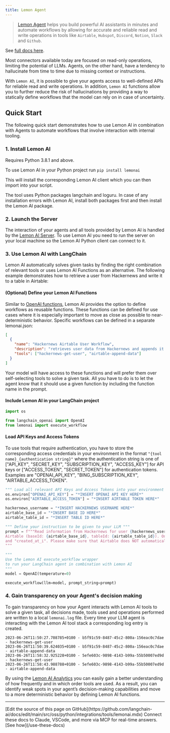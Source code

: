 ```yaml
---
title: Lemon Agent
---
```


>[Lemon Agent](https://github.com/felixbrock/lemon-agent) helps you build powerful AI assistants in minutes and automate workflows by allowing for accurate and reliable read and write operations in tools like `Airtable`, `Hubspot`, `Discord`, `Notion`, `Slack` and `Github`.

See [full docs here](https://github.com/felixbrock/lemonai-py-client).

Most connectors available today are focused on read-only operations, limiting the potential of LLMs. Agents, on the other hand, have a tendency to hallucinate from time to time due to missing context or instructions.

With `Lemon AI`, it is possible to give your agents access to well-defined APIs for reliable read and write operations. In addition, `Lemon AI` functions allow you to further reduce the risk of hallucinations by providing a way to statically define workflows that the model can rely on in case of uncertainty.

## Quick Start

The following quick start demonstrates how to use Lemon AI in combination with Agents to automate workflows that involve interaction with internal tooling.

### 1. Install Lemon AI

Requires Python 3.8.1 and above.

To use Lemon AI in your Python project run `pip install lemonai`

This will install the corresponding Lemon AI client which you can then import into your script.

The tool uses Python packages langchain and loguru. In case of any installation errors with Lemon AI, install both packages first and then install the Lemon AI package.

### 2. Launch the Server

The interaction of your agents and all tools provided by Lemon AI is handled by the [Lemon AI Server](https://github.com/felixbrock/lemonai-server). To use Lemon AI you need to run the server on your local machine so the Lemon AI Python client can connect to it.

### 3. Use Lemon AI with LangChain

Lemon AI automatically solves given tasks by finding the right combination of relevant tools or uses Lemon AI Functions as an alternative. The following example demonstrates how to retrieve a user from Hackernews and write it to a table in Airtable:

#### (Optional) Define your Lemon AI Functions

Similar to [OpenAI functions](https://openai.com/blog/function-calling-and-other-api-updates), Lemon AI provides the option to define workflows as reusable functions. These functions can be defined for use cases where it is especially important to move as close as possible to near-deterministic behavior. Specific workflows can be defined in a separate lemonai.json:

```json
[
  {
    "name": "Hackernews Airtable User Workflow",
    "description": "retrieves user data from Hackernews and appends it to a table in Airtable",
    "tools": ["hackernews-get-user", "airtable-append-data"]
  }
]
```

Your model will have access to these functions and will prefer them over self-selecting tools to solve a given task. All you have to do is to let the agent know that it should use a given function by including the function name in the prompt.

#### Include Lemon AI in your LangChain project

```python
import os

from langchain_openai import OpenAI
from lemonai import execute_workflow
```

#### Load API Keys and Access Tokens

To use tools that require authentication, you have to store the corresponding access credentials in your environment in the format `"{tool name}_{authentication string}"` where the authentication string is one of ["API_KEY", "SECRET_KEY", "SUBSCRIPTION_KEY", "ACCESS_KEY"] for API keys or ["ACCESS_TOKEN", "SECRET_TOKEN"] for authentication tokens. Examples are "OPENAI_API_KEY", "BING_SUBSCRIPTION_KEY", "AIRTABLE_ACCESS_TOKEN".

```python
""" Load all relevant API Keys and Access Tokens into your environment variables """
os.environ["OPENAI_API_KEY"] = "*INSERT OPENAI API KEY HERE*"
os.environ["AIRTABLE_ACCESS_TOKEN"] = "*INSERT AIRTABLE TOKEN HERE*"
```

```python
hackernews_username = "*INSERT HACKERNEWS USERNAME HERE*"
airtable_base_id = "*INSERT BASE ID HERE*"
airtable_table_id = "*INSERT TABLE ID HERE*"

""" Define your instruction to be given to your LLM """
prompt = f"""Read information from Hackernews for user {hackernews_username} and then write the results to
Airtable (baseId: {airtable_base_id}, tableId: {airtable_table_id}). Only write the fields "username", "karma"
and "created_at_i". Please make sure that Airtable does NOT automatically convert the field types.
"""

"""
Use the Lemon AI execute_workflow wrapper
to run your LangChain agent in combination with Lemon AI
"""
model = OpenAI(temperature=0)

execute_workflow(llm=model, prompt_string=prompt)
```

### 4. Gain transparency on your Agent's decision making

To gain transparency on how your Agent interacts with Lemon AI tools to solve a given task, all decisions made, tools used and operations performed are written to a local `lemonai.log` file. Every time your LLM agent is interacting with the Lemon AI tool stack a corresponding log entry is created.

```log
2023-06-26T11:50:27.708785+0100 - b5f91c59-8487-45c2-800a-156eac0c7dae - hackernews-get-user
2023-06-26T11:50:39.624035+0100 - b5f91c59-8487-45c2-800a-156eac0c7dae - airtable-append-data
2023-06-26T11:58:32.925228+0100 - 5efe603c-9898-4143-b99a-55b50007ed9d - hackernews-get-user
2023-06-26T11:58:43.988788+0100 - 5efe603c-9898-4143-b99a-55b50007ed9d - airtable-append-data
```

By using the [Lemon AI Analytics](https://github.com/felixbrock/lemon-agent/blob/main/apps/analytics/README.md) you can easily gain a better understanding of how frequently and in which order tools are used. As a result, you can identify weak spots in your agent’s decision-making capabilities and move to a more deterministic behavior by defining Lemon AI functions.

---

<Callout icon="pen-to-square" iconType="regular">
    [Edit the source of this page on GitHub](https://github.com/langchain-ai/docs/edit/main/src/oss/python/integrations/tools/lemonai.mdx)
</Callout>
<Tip icon="terminal" iconType="regular">
    Connect these docs to Claude, VSCode, and more via MCP for    real-time answers. [See how](/use-these-docs)
</Tip>
